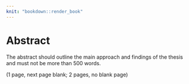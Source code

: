 ```yaml
---
knit: "bookdown::render_book"
---
```


# Abstract {-}

The abstract should outline the main approach and findings of the thesis and must not be more than 500 words.

(1 page, next page blank; 2 pages, no blank page)

\newpage
